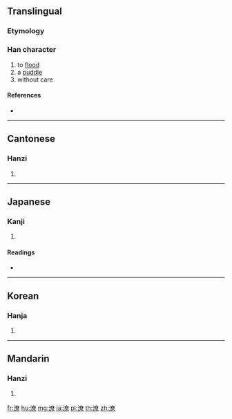 ==Translingual==

===Etymology===
{{Han compound|水|尞|c1=s|c2=p|t1=water|ls=psc}}

===Han character===
{{Han char|rn=85|rad=水|as=12|sn=15|four=34196|canj=EKCF}}

# to [[flood]]
# a [[puddle]]
# without care

====References====
* {{Han ref|kx=0650.010|dkj=18259|dj=1060.070|hdz=31738.110|uh=6F66|ud=28518|bh=BCE3|bd=48355}}

----

==Cantonese==

===Hanzi===
{{yue-hanzi|jyut=|y=liu4, lou5}}

# {{defn|lang=yue|sort=水12}}

----

==Japanese==

===Kanji===
{{ja-kanji|grade=|rs=水12}}

# {{defn|lang=ja|sort=水12}}

====Readings====
* {{ja-readings|on=[[ろう]] (rō)|kun=[[にわたずみ]] (niwatazumi)}}

----

==Korean==

===Hanja===
{{ko-hanja|hangeul=[[료]]>[[요]]|eumhun=|rv=ryo>yo|mr=ryo>yo|y=lyo>yo}}

# {{defn|lang=ko|sort=水12}}

----

==Mandarin==

===Hanzi===
{{cmn-hanzi|pin=[[liáo]] ([[liao2]])|wg=liao<sup>2</sup>}}

# {{defn|lang=cmn|sort=水12}}

[[fr:潦]]
[[hu:潦]]
[[mg:潦]]
[[ja:潦]]
[[pl:潦]]
[[th:潦]]
[[zh:潦]]